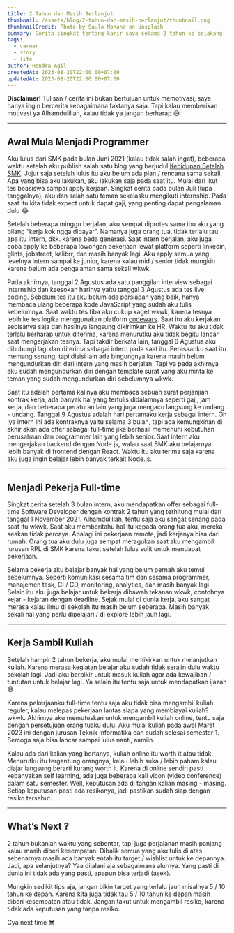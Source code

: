 ```yaml
---
title: 2 Tahun dan Masih Berlanjut
thumbnail: /assets/blog/2-tahun-dan-masih-berlanjut/thumbnail.png
thumbnailCredit: Photo by Saulo Mohana on Unsplash
summary: Cerita singkat tentang karir saya selama 2 tahun ke belakang.
tags:
  - career
  - story
  - life
author: Hendra Agil
createdAt: 2023-08-20T22:00:00+07:00
updatedAt: 2023-08-20T22:00:00+07:00
---
```


**Disclaimer!** Tulisan / cerita ini bukan bertujuan untuk memotivasi, saya hanya ingin bercerita sebagaimana faktanya saja. Tapi kalau memberikan motivasi ya Alhamdulillah, kalau tidak ya jangan berharap 😅

---

## Awal Mula Menjadi Programmer

Aku lulus dari SMK pada bulan Juni 2021 (kalau tidak salah ingat), beberapa waktu setelah aku publish salah satu blog yang berjudul [Kehidupan Setelah SMK](https://hendraaagil.dev/blog/kehidupan-setelah-smk). Jujur saja setelah lulus itu aku belum ada plan / rencana sama sekali. Apa yang bisa aku lakukan, aku lakukan saja pada saat itu. Mulai dari ikut tes beasiswa sampai apply kerjaan. Singkat cerita pada bulan Juli (lupa tanggalnya), aku dan salah satu teman sekelasku mengikuti internship. Pada saat itu kita tidak expect untuk dapat gaji, yang penting dapat pengalaman dulu 😂

Setelah beberapa minggu berjalan, aku sempat diprotes sama ibu aku yang bilang “kerja kok ngga dibayar”. Namanya juga orang tua, tidak terlalu tau apa itu intern, dkk. karena beda generasi. Saat intern berjalan, aku juga coba apply ke beberapa lowongan pekerjaan lewat platform seperti linkedin, glints, jobstreet, kalibrr, dan masih banyak lagi. Aku apply semua yang levelnya intern sampai ke junior, karena kalau mid / senior tidak mungkin karena belum ada pengalaman sama sekali wkwk.

Pada akhirnya, tanggal 2 Agustus ada satu panggilan interview sebagai internship dan keesokan harinya yaitu tanggal 3 Agustus ada tes live coding. Sebelum tes itu aku belum ada persiapan yang baik, hanya membaca ulang beberapa kode JavaScript yang sudah aku tulis sebelumnya. Saat waktu tes tiba aku cukup kaget wkwk, karena tesnya lebih ke tes logika menggunakan platform [codewars](https://www.codewars.com/). Saat itu aku kerjakan sebisanya saja dan hasilnya langsung dikirimkan ke HR. Waktu itu aku tidak terlalu berharap untuk diterima, karena menurutku aku tidak begitu lancar saat mengerjakan tesnya. Tapi takdir berkata lain, tanggal 6 Agustus aku dihubungi lagi dan diterima sebagai intern pada saat itu. Perasaanku saat itu memang senang, tapi disisi lain ada bingungnya karena masih belum mengundurkan diri dari intern yang masih berjalan. Tapi ya pada akhirnya aku sudah mengundurkan diri dengan template surat yang aku minta ke teman yang sudah mengundurkan diri sebelumnya wkwk.

Saat itu adalah pertama kalinya aku membaca sebuah surat perjanjian kontrak kerja, ada banyak hal yang tertulis didalamnya seperti gaji, jam kerja, dan beberapa peraturan lain yang juga mengacu langsung ke undang - undang. Tanggal 9 Agustus adalah hari pertamaku kerja sebagai intern. Oh iya intern ini ada kontraknya yaitu selama 3 bulan, tapi ada kemungkinan di akhir akan ada offer sebagai full-time jika berhasil memenuhi kebutuhan perusahaan dan programmer lain yang lebih senior. Saat intern aku mengerjakan backend dengan Node.js, walau saat SMK aku belajarnya lebih banyak di frontend dengan React. Waktu itu aku terima saja karena aku juga ingin belajar lebih banyak terkait Node.js.

---

## Menjadi Pekerja Full-time

Singkat cerita setelah 3 bulan intern, aku mendapatkan offer sebagai full-time Software Developer dengan kontrak 2 tahun yang terhitung mulai dari tanggal 1 November 2021. Alhamdulillah, tentu saja aku sangat senang pada saat itu wkwk. Saat aku memberitahu hal itu kepada orang tua aku, mereka seakan tidak percaya. Apalagi ini pekerjaan remote, jadi kerjanya bisa dari rumah. Orang tua aku dulu juga sempat meragukan saat aku mengambil jurusan RPL di SMK karena takut setelah lulus sulit untuk mendapat pekerjaan.

Selama bekerja aku belajar banyak hal yang belum pernah aku temui sebelumnya. Seperti komunikasi sesama tim dan sesama programmer, manajemen task, CI / CD, monitoring, analytics, dan masih banyak lagi. Selain itu aku juga belajar untuk bekerja dibawah tekanan wkwk, contohnya kejar - kejaran dengan deadline. Sejak mulai di dunia kerja, aku sangat merasa kalau ilmu di sekolah itu masih belum seberapa. Masih banyak sekali hal yang perlu dipelajari / di explore lebih jauh lagi.

---

## Kerja Sambil Kuliah

Setelah hampir 2 tahun bekerja, aku mulai memikirkan untuk melanjutkan kuliah. Karena merasa kegiatan belajar aku sudah tidak serajin dulu waktu sekolah lagi. Jadi aku berpikir untuk masuk kuliah agar ada kewajiban / tuntutan untuk belajar lagi. Ya selain itu tentu saja untuk mendapatkan ijazah 😅

Karena pekerjaanku full-time tentu saja aku tidak bisa mengambil kuliah reguler, kalau melepas pekerjaan lantas siapa yang membiayai kuliah? wkwk. Akhirnya aku memutuskan untuk mengambil kuliah online, tentu saja dengan persetujuan orang tuaku dulu. Aku mulai kuliah pada awal Maret 2023 ini dengan jurusan Teknik Informatika dan sudah selesai semester 1. Semoga saja bisa lancar sampai lulus nanti, aamiin.

Kalau ada dari kalian yang bertanya, kuliah online itu worth it atau tidak. Menurutku itu tergantung orangnya, kalau lebih suka / lebih paham kalau diajar langsung berarti kurang worth it. Karena di online sendiri pasti kebanyakan self learning, ada juga beberapa kali vicon (video conference) dalam satu semester. Well, keputusan ada di tangan kalian masing - masing. Setiap keputusan pasti ada resikonya, jadi pastikan sudah siap dengan resiko tersebut.

---

## What’s Next ?

2 tahun bukanlah waktu yang sebentar, tapi juga perjalanan masih panjang kalau masih diberi kesempatan. Dibalik semua yang aku tulis di atas sebenarnya masih ada banyak entah itu target / wishlist untuk ke depannya. Jadi, apa selanjutnya? Yaa dijalani aja sebagaimana alurnya. Yang pasti di dunia ini tidak ada yang pasti, apapun bisa terjadi (asek).

Mungkin sedikit tips aja, jangan bikin target yang terlalu jauh misalnya 5 / 10 tahun ke depan. Karena kita juga tidak tau 5 / 10 tahun ke depan masih diberi kesempatan atau tidak. Jangan takut untuk mengambil resiko, karena tidak ada keputusan yang tanpa resiko.

Cya next time 😎
